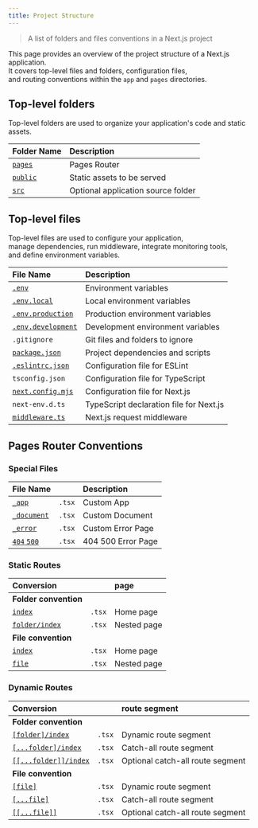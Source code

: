 ```yaml
---
title: Project Structure
---
```



> A list of folders and files conventions in a Next.js project

This page provides an overview of the project structure of a Next.js application.  
It covers top-level files and folders, configuration files,  
and routing conventions within the `app` and `pages` directories.

## Top-level folders

Top-level folders are used to organize your application's code and static assets.

<ThemeImage
  alt='Route segments to path segments'
  srcLight='/next/light/top-level-folders.avif'
  srcDark='/next/dark/top-level-folders.avif'
  width='1600'
  height='525'
/>

| Folder Name                                                               | Description                        |
| :------------------------------------------------------------------------ | :--------------------------------- |
| [`pages`](/next-page/building-your-application/routing)                   | Pages Router                       |
| [`public`](/next-page/building-your-application/optimizing/static-assets) | Static assets to be served         |
| [`src`](/next-page/building-your-application/configuring/src-directory)   | Optional application source folder |

## Top-level files

Top-level files are used to configure your application,  
manage dependencies, run middleware, integrate monitoring tools,  
and define environment variables.

| File Name                                                                                    | Description                             |
| :------------------------------------------------------------------------------------------- | :-------------------------------------- |
| [`.env`](/next-page/building-your-application/configuring/environment-variables)             | Environment variables                   |
| [`.env.local`](/next-page/building-your-application/configuring/environment-variables)       | Local environment variables             |
| [`.env.production`](/next-page/building-your-application/configuring/environment-variables)  | Production environment variables        |
| [`.env.development`](/next-page/building-your-application/configuring/environment-variables) | Development environment variables       |
| `.gitignore`                                                                                 | Git files and folders to ignore         |
| [`package.json`](/next-page/getting-started/installation#runing-scripts)                     | Project dependencies and scripts        |
| [`.eslintrc.json`](/next-page/building-your-application/configuring/eslint)                  | Configuration file for ESLint           |
| `tsconfig.json`                                                                              | Configuration file for TypeScript       |
| [`next.config.mjs`](/next-page/api-reference/next-config-js)                                 | Configuration file for Next.js          |
| `next-env.d.ts`                                                                              | TypeScript declaration file for Next.js |
| [`middleware.ts`](/next-page/building-your-application/routing/middleware)                   | Next.js request middleware              |

## Pages Router Conventions

### Special Files

| File Name                                                                   |        | Description        |
| :-------------------------------------------------------------------------- | :----- | :----------------- |
| [`_app`](/next-page/building-your-application/routing/custom-app)           | `.tsx` | Custom App         |
| [`_document`](/next-page/building-your-application/routing/custom-document) | `.tsx` | Custom Document    |
| [`_error`](/next-page/building-your-application/routing/custom-error)       | `.tsx` | Custom Error Page  |
| [`404` `500`](/next-page/building-your-application/routing/custom-error)    | `.tsx` | 404 500 Error Page |

### Static Routes

| Conversion                                                                                    |        | page        |
| :-------------------------------------------------------------------------------------------- | :----- | :---------- |
| **Folder convention**                                                                         |        |             |
| [`index`](/next-page/building-your-application/routing/pages-and-layouts#index-routes)        | `.tsx` | Home page   |
| [`folder/index`](/next-page/building-your-application/routing/pages-and-layouts#index-routes) | `.tsx` | Nested page |
| **File convention**                                                                           |        |             |
| [`index`](/next-page/building-your-application/routing/pages-and-layouts#index-routes)        | `.tsx` | Home page   |
| [`file`](/next-page/building-your-application/routing/pages-and-layouts)                      | `.tsx` | Nested page |

### Dynamic Routes

| Conversion                                                                                                       |        | route segment                    |
| :--------------------------------------------------------------------------------------------------------------- | :----- | :------------------------------- |
| **Folder convention**                                                                                            |        |                                  |
| [`[folder]/index`](/next-page/building-your-application/routing/dynamic-routes)                                  | `.tsx` | Dynamic route segment            |
| [`[...folder]/index`](/next-page/building-your-application/routing/dynamic-routes#catch-all-segments)            | `.tsx` | Catch-all route segment          |
| [`[[...folder]]/index`](/next-page/building-your-application/routing/dynamic-routes#optional-catch-all-segments) | `.tsx` | Optional catch-all route segment |
| **File convention**                                                                                              |        |                                  |
| [`[file]`](/next-page/building-your-application/routing/dynamic-routes)                                          | `.tsx` | Dynamic route segment            |
| [`[...file]`](/next-page/building-your-application/routing/dynamic-routes#catch-all-segments)                    | `.tsx` | Catch-all route segment          |
| [`[[...file]]`](/next-page/building-your-application/routing/dynamic-routes#optional-catch-all-segments)         | `.tsx` | Optional catch-all route segment |

